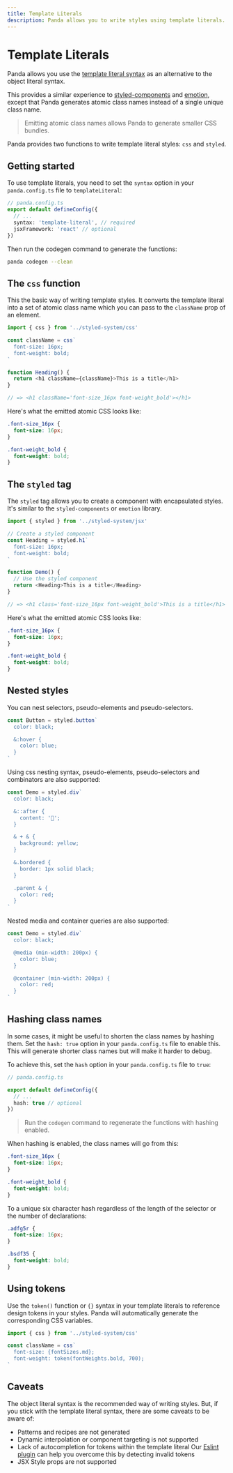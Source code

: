 ```yaml
---
title: Template Literals
description: Panda allows you to write styles using template literals.
---
```


# Template Literals

Panda allows you use the [template literal syntax](https://developer.mozilla.org/en-US/docs/Web/JavaScript/Reference/Template_literals#Tagged_templates) as an alternative to the object literal syntax.

This provides a similar experience to [styled-components](https://styled-components.com/) and [emotion](https://emotion.sh/), except that Panda generates atomic class names instead of a single unique class name.

> Emitting atomic class names allows Panda to generate smaller CSS bundles.

Panda provides two functions to write template literal styles: `css` and `styled`.

## Getting started

To use template literals, you need to set the `syntax` option in your `panda.config.ts` file to `templateLiteral`:

```ts
// panda.config.ts
export default defineConfig({
  // ...
  syntax: 'template-literal', // required
  jsxFramework: 'react' // optional
})
```

Then run the codegen command to generate the functions:

```sh
panda codegen --clean
```

## The `css` function

This the basic way of writing template styles. It converts the template literal into a set of atomic class name which you can pass to the `className` prop of an element.

```js
import { css } from '../styled-system/css'

const className = css`
  font-size: 16px;
  font-weight: bold;
`

function Heading() {
  return <h1 className={className}>This is a title</h1>
}

// => <h1 className='font-size_16px font-weight_bold'></h1>
```

Here's what the emitted atomic CSS looks like:

```css
.font-size_16px {
  font-size: 16px;
}

.font-weight_bold {
  font-weight: bold;
}
```

## The `styled` tag

The `styled` tag allows you to create a component with encapsulated styles. It's similar to the `styled-components` or `emotion` library.

```js
import { styled } from '../styled-system/jsx'

// Create a styled component
const Heading = styled.h1`
  font-size: 16px;
  font-weight: bold;
`

function Demo() {
  // Use the styled component
  return <Heading>This is a title</Heading>
}

// => <h1 class='font-size_16px font-weight_bold'>This is a title</h1>
```

Here's what the emitted atomic CSS looks like:

```css
.font-size_16px {
  font-size: 16px;
}

.font-weight_bold {
  font-weight: bold;
}
```

## Nested styles

You can nest selectors, pseudo-elements and pseudo-selectors.

```js
const Button = styled.button`
  color: black;

  &:hover {
    color: blue;
  }
`
```

Using css nesting syntax, pseudo-elements, pseudo-selectors and combinators are also supported:

```js
const Demo = styled.div`
  color: black;

  &::after {
    content: '🐼';
  }

  & + & {
    background: yellow;
  }

  &.bordered {
    border: 1px solid black;
  }

  .parent & {
    color: red;
  }
`
```

Nested media and container queries are also supported:

```js
const Demo = styled.div`
  color: black;

  @media (min-width: 200px) {
    color: blue;
  }

  @container (min-width: 200px) {
    color: red;
  }
`
```

## Hashing class names

In some cases, it might be useful to shorten the class names by hashing them. Set the `hash: true` option in your `panda.config.ts` file to enable this. This will generate shorter class names but will make it harder to debug.

To achieve this, set the `hash` option in your `panda.config.ts` file to `true`:

```ts
// panda.config.ts

export default defineConfig({
  // ...
  hash: true // optional
})
```

> Run the `codegen` command to regenerate the functions with hashing enabled.

When hashing is enabled, the class names will go from this:

```css
.font-size_16px {
  font-size: 16px;
}

.font-weight_bold {
  font-weight: bold;
}
```

To a unique six character hash regardless of the length of the selector or the number of declarations:

```css
.adfg5r {
  font-size: 16px;
}

.bsdf35 {
  font-weight: bold;
}
```

## Using tokens

Use the `token()` function or `{}` syntax in your template literals to reference design tokens in your styles. Panda will automatically generate the corresponding CSS variables.

```js
import { css } from '../styled-system/css'

const className = css`
  font-size: {fontSizes.md};
  font-weight: token(fontWeights.bold, 700);
`
```

## Caveats

The object literal syntax is the recommended way of writing styles. But, if you stick with the template literal syntax, there are some caveats to be aware of:

- Patterns and recipes are not generated
- Dynamic interpolation or component targeting is not supported
- Lack of autocompletion for tokens within the template literal
  Our [Eslint plugin](https://github.com/chakra-ui/eslint-plugin-panda/blob/main/docs/rules/no-invalid-token-paths.md) can help you overcome this by detecting invalid tokens
- JSX Style props are not supported
